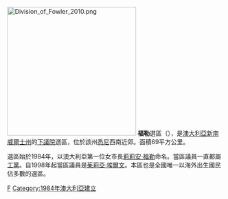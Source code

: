 [[File:Division_of_Fowler_2010.png|300px]]
'''福勒'''選區（{{lang-en|Division of Fowler}}），是[[澳大利亞|澳大利亞]][[新南威爾士州|新南威爾士州]]的[[澳大利亞下議院|下議院]]選區，位於該州[[悉尼|悉尼]]西南近郊。面積69平方公里。

選區始於1984年，以澳大利亞第一位女市長[[莉莉安·福勒|莉莉安·福勒]]命名。當區議員一直都屬[[澳大利亞工黨|工黨]]。自1998年起當區議員是[[茱莉亞·埃爾文|茱莉亞·埃爾文]]。本區也是全國唯一以海外出生國民佔多數的選區。
[[Category:澳大利亞國會選區|F]]
[[Category:1984年澳大利亞建立|Category:1984年澳大利亞建立]]